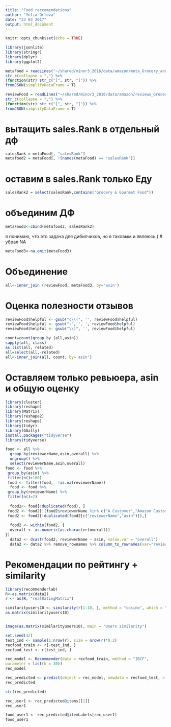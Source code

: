 ```yaml
---
title: "Food reccomendations"
author: "Yulia Orlova"
date: "23 03 2017"
output: html_document
---
```


```r
knitr::opts_chunk$set(echo = TRUE)
```

```r
library(jsonlite)
library(stringr)
library(dplyr)
library(ggplot2)
```

```r
metaFood = readLines("~/shared/minor3_2016/data/amazon/meta_Grocery_and_Gourmet_Food_fix.json") %>% 
str_c(collapse = ",") %>% 
(function(str) str_c("[", str, "]")) %>% 
fromJSON(simplifyDataFrame = T)
```

```r
reviewFood = readLines("~/shared/minor3_2016/data/amazon/reviews_Grocery_and_Gourmet_Food_5.json.gz") %>% 
str_c(collapse = ",") %>% 
(function(str) str_c("[", str, "]")) %>% 
fromJSON(simplifyDataFrame = T)
```

# вытащить sales.Rank в отдельный дф
```r
salesRank = metaFood[, "salesRank"]
metafood2 = metaFood[, !(names(metaFood) == "salesRank")]
```
# оставим в sales.Rank только Еду
```r
salesRank2 = select(salesRank,contains("Grocery & Gourmet Food"))
```
# объединим ДФ
```r
metaFood3<-cbind(metafood2, salesRank2)
```
я понимаю, что это задача для дибилчиков, но я таковым и являюсь )
# убрал NA
```r
metaFood3<-na.omit(metaFood3)
```
# Объединение
```r
all<-inner_join (reviewFood, metaFood3, by='asin')
```
# Оценка полезности отзывов
```r
reviewFood$helpful <- gsub("c\\(", '', reviewFood$helpful)
reviewFood$helpful <- gsub(":", ', ', reviewFood$helpful) 
reviewFood$helpful <- gsub("\\)", '', reviewFood$helpful) 
```

```r
count=count(group_by (all,asin))
sapply(all, class)
as.list(all, related)
all=select(all,-related)
all<-inner_join(all, count, by='asin')
```

# Оставляем только ревьюера, asin и общую оценку
```r
library(cluster)
library(reshape)
library(Matrix)
library(reshape2)
library(reshape)
library(tidyr)
library(GGally)
install.packages("tidyverse")
library(tidyverse)

food <- all %>% 
  group_by(reviewerName,asin,overall) %>%
  ungroup() %>%
  select(reviewerName,asin,overall)
food <- food %>% 
 group_by(asin) %>% 
 filter(n()>100)
 food <- filter(food,  !is.na(reviewerName))
  food <- food %>% 
 group_by(reviewerName) %>% 
 filter(n()>2)
  
  food2<- food[!duplicated(food), ]
 food2 <- food2[!(food2$reviewerName %in% c("A Customer","Amazon Customer")),]
 food2 <- food2[!duplicated(food2[c("reviewerName","asin")]),]
 
  food2 <- within(food2, {
  overall <- as.numeric(as.character(overall))
})
  data2 <- dcast(food2, reviewerName ~ asin, value.var = "overall")
  data2 <- data2 %>% remove_rownames %>% column_to_rownames(var="reviewerName")
```
# Рекомендации по рейтингу + similarity
```r
library(recommenderlab)
R<-as.matrix(data2)
r <- as(R, "realRatingMatrix")

similarityusers10 <- similarity(r[1:10, ], method = "cosine", which = "users")
as.matrix(similarityusers10)


image(as.matrix(similarityusers10), main = "Users similarity")

set.seed(42)
test_ind <- sample(1:nrow(r), size = nrow(r)*0.2)
recfood_train <- r[-test_ind, ]
recfood_test <- r[test_ind, ]

rec_model <- Recommender(data = recfood_train, method = "IBCF",
parameter = list(k = 30))
rec_model

rec_predicted <- predict(object = rec_model, newdata = recfood_test, n = 5)
rec_predicted

str(rec_predicted)

rec_user1 <- rec_predicted@items[[1]]
rec_user1

food_user1 <- rec_predicted@itemLabels[rec_user1]
food_user1
```